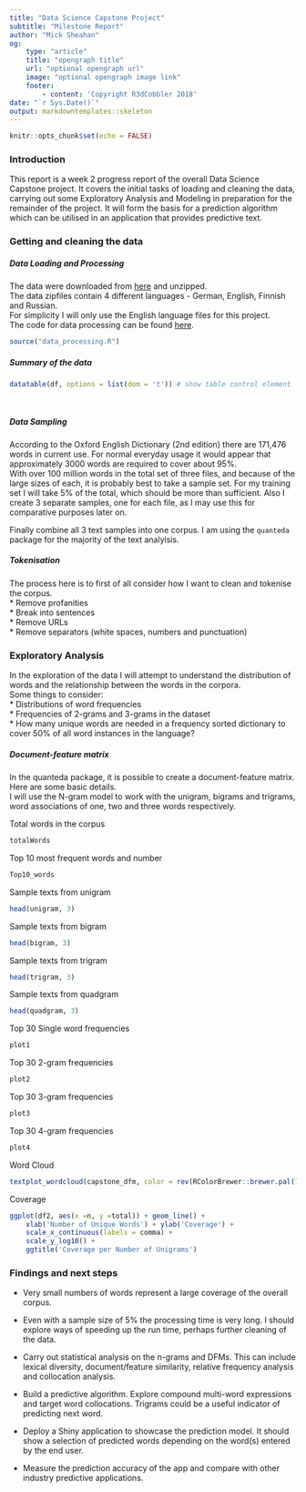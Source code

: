 ```yaml
---
title: "Data Science Capstone Project"
subtitle: "Milestone Report"
author: "Mick Sheahan"
og:
    type: "article"
    title: "opengraph title"
    url: "optional opengraph url"
    image: "optional opengraph image link"
    footer:
        - content: 'Copyright R3dCobbler 2018'
date: "`r Sys.Date()`"
output: markdowntemplates::skeleton
---
```


```r
knitr::opts_chunk$set(echo = FALSE)
```

### Introduction

This report is a week 2 progress report of the overall Data Science Capstone project.
It covers the initial tasks of loading and cleaning the data, carrying out some Exploratory Analysis and Modeling in preparation for the remainder of the project.
It will form the basis for a prediction algorithm which can be utilised in an application that provides predictive text.

### Getting and cleaning the data

##### Data Loading and Processing  
The data were downloaded from [here](https://d396qusza40orc.cloudfront.net/dsscapstone/dataset/Coursera-SwiftKey.zip) and unzipped.  
The data zipfiles contain 4 different languages - German, English, Finnish and Russian.   
For simplicity I will only use the English language files for this project.   
The code for data processing can be found [here](https://github.com/R3dCobbler/Coursera_Capstone-MilestoneReport/blob/master/data_processing.R).

```r
source("data_processing.R")
```

##### Summary of the data   

```r
datatable(df, options = list(dom = 't')) # show table control element 

  
```      
       
                
                       
          
                      
           
##### Data Sampling   

According to the Oxford English Dictionary (2nd edition) there are 171,476 words in current use. For normal everyday usage it would appear that approximately 3000 words are required to cover about 95%.    
With over 100 million words in the total set of three files, and because of the large sizes of each, it is probably best to take a sample set. For my training set I will take 5% of the total, which should be more than sufficient. Also I create 3 separate samples, one for each file, as I may use this for comparative purposes later on.  

Finally combine all 3 text samples into one corpus. I am using the `quanteda` package for the majority of the text analylsis.

##### Tokenisation  

The process here is to first of all consider how I want to clean and tokenise the corpus.   
* Remove profanities    
* Break into sentences        
* Remove URLs         
* Remove separators (white spaces, numbers and punctuation)   

### Exploratory Analysis    
In the exploration of the data I will attempt to understand the distribution of words and the relationship between the words in the corpora.   
Some things to consider:   
* Distributions of word frequencies   
* Frequencies of 2-grams and 3-grams in the dataset   
* How many unique words are needed in a frequency sorted dictionary to cover 50% of all word instances in the language?   

##### Document-feature matrix

In the quanteda package, it is possible to create a document-feature matrix. Here are some basic details.   
I will use the N-gram model to work with the unigram, bigrams and trigrams, word associations of one, two and three words respectively. 

Total words in the corpus  
```r
totalWords
```

Top 10 most frequent words and number  
```r
Top10_words
```
  
Sample texts from unigram  
```r
head(unigram, 3) 
```
  
Sample texts from bigram  
```r
head(bigram, 3)
```
  
Sample texts from trigram  
```r
head(trigram, 3) 
```
  
Sample texts from quadgram  
```r
head(quadgram, 3)
```

Top 30 Single word frequencies   

```r
plot1
```
   
Top 30 2-gram frequencies   

```r
plot2
```
   
Top 30 3-gram frequencies   

```r
plot3
```
  
Top 30 4-gram frequencies   

```r
plot4
```

Word Cloud   

```r
textplot_wordcloud(capstone_dfm, color = rev(RColorBrewer::brewer.pal(10, "RdBu")), max_words = 300)
```

Coverage   

```r
ggplot(df2, aes(x =n, y =total)) + geom_line() + 
    xlab('Number of Unique Words') + ylab('Coverage') + 
    scale_x_continuous(labels = comma) +
    scale_y_log10() +
    ggtitle('Coverage per Number of Unigrams')
```
   


### Findings and next steps   

* Very small numbers of words represent a large coverage of the overall corpus.    

* Even with a sample size of 5% the processing time is very long. I should explore ways of speeding up the run time, perhaps further cleaning of the data.      

* Carry out statistical analysis on the n-grams and DFMs. This can include lexical diversity, document/feature similarity, relative frequency analysis and collocation analysis.    

* Build a predictive algorithm. Explore compound multi-word expressions and target word collocations. Trigrams could be a useful indicator of predicting next word.    

* Deploy a Shiny application to showcase the prediction model. It should show a selection of predicted words depending on the word(s) entered by the end user.   

* Measure the prediction accuracy of the app and compare with other industry predictive applications.    







